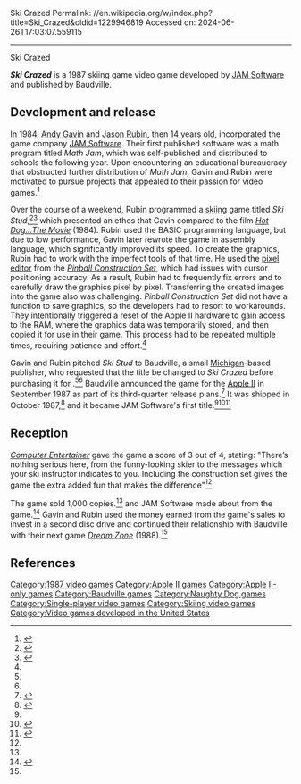 Ski Crazed
Permalink: //en.wikipedia.org/w/index.php?title=Ski_Crazed&oldid=1229946819
Accessed on: 2024-06-26T17:03:07.559115



------
Ski Crazed
{{Short description|1987 video game}}
{{Infobox video game
| title = Ski Crazed
| image = Ski Crazed cover.jpg
| alt = 
| developer = [[Naughty Dog|JAM Software]]
| publisher = Baudville
| programmer = {{ubl|[[Jason Rubin]]|[[Andy Gavin]]}}
| released = October 1987
| genre = [[Sports video game|Sports]]
| modes = [[Single-player]]
| platforms = [[Apple II]]
}}

'''''Ski Crazed''''' is a 1987 skiing game video game developed by [[Naughty Dog|JAM Software]] and published by Baudville. 

==Development and release==
In 1984, [[Andy Gavin]] and [[Jason Rubin]], then 14 years old, incorporated the game company [[Naughty Dog|JAM Software]]. Their first published software was a math program titled ''Math Jam'', which was self-published and distributed to schools the following year. Upon encountering an educational bureaucracy that obstructed further distribution of ''Math Jam'', Gavin and Rubin were motivated to pursue projects that appealed to their passion for video games.<ref name=":0">{{Cite web|lang=en|url=https://www.ign.com/articles/2013/10/04/rising-to-greatness-the-history-of-naughty-dog|title=Rising to Greatness: The History of Naughty Dog|author=Colin Moriarty|website=IGN|date=October 4, 2013|access-date=April 12, 2024|archive-date=June 6, 2022|archive-url=https://web.archive.org/web/20220606210127/https://www.ign.com/articles/2013/10/04/rising-to-greatness-the-history-of-naughty-dog|url-status=live}}</ref>

Over the course of a weekend, Rubin programmed a [[skiing]] game titled ''Ski Stud'',<ref name="Game Informer">{{cite web|url=https://archive.org/details/Game_Informer_Issue_066_October_1998/page/n19/mode/2up|title=From Rags to Riches|magazine=[[Game Informer]]|page=18|date=October 1998|access-date=December 20, 2023}}</ref><ref name="OUPM">{{cite web|url=https://archive.org/details/official-u.-s.-play-station-magazine-issue-50-november-2001/page/n53/mode/2up|title=Jason|last=Rubin|magazine=[[Official U.S. PlayStation Magazine]]|page=51|date=November 2001|access-date=December 20, 2023}}</ref> which presented an ethos that Gavin compared to the film ''[[Hot Dog…The Movie]]'' (1984). Rubin used the BASIC programming language, but due to low performance, Gavin later rewrote the game in assembly language, which significantly improved its speed. To create the graphics, Rubin had to work with the imperfect tools of that time. He used the [[Raster graphics editor|pixel editor]] from the ''[[Pinball Construction Set]]'', which had issues with cursor positioning accuracy. As a result, Rubin had to frequently fix errors and to carefully draw the graphics pixel by pixel. Transferring the created images into the game also was challenging. ''Pinball Construction Set'' did not have a function to save graphics, so the developers had to resort to workarounds. They intentionally triggered a reset of the Apple II hardware to gain access to the RAM, where the graphics data was temporarily stored, and then copied it for use in their game. This process had to be repeated multiple times, requiring patience and effort.<ref name=":0" />

Gavin and Rubin pitched ''Ski Stud'' to Baudville, a small [[Michigan]]-based publisher, who requested that the title be changed to ''Ski Crazed'' before purchasing it for {{US$|250}}.<ref name=":0" /><ref name="Game Informer" /> Baudville announced the game for the [[Apple II]] in September 1987 as part of its third-quarter release plans.<ref>{{cite magazine |url=https://archive.org/details/computer-entertainer-6-6/page/n3/mode/2up |title=Baudville Announces Fourth Quarter Plans |magazine=[[Computer Entertainer]] |volume=6 |issue=6 |date=September 1987 |page=5 |via=[[Internet Archive]] |access-date=December 22, 2023}}</ref> It was shipped in October 1987,<ref>{{cite magazine |url=https://archive.org/details/computer-entertainer-6-9/page/14/mode/2up |title=Availability Update |magazine=Computer Entertainer |volume=6 |issue=9 |date=December 1987 |via=[[Internet Archive]] |access-date=December 22, 2023}}</ref> and it became JAM Software's first title.<ref name="OUPM"/><ref>{{cite web|first=Thomas|last=Puha|url=http://high-resolution.com/features/naughty.html|archiveurl=https://web.archive.org/web/19980120183922/http://high-resolution.com:80/features/naughty.html|title=Interview: Naughty Dog's Jason Rubin|website=high-resolution.com|archivedate=January 20, 1998|accessdate=February 8, 2024}}</ref><ref name="LA Times">{{cite web|first=Alex|last=Pham|url=https://www.latimes.com/archives/la-xpm-2007-aug-12-fi-sunprofile12-story.html|archiveurl=https://web.archive.org/web/20210803233038/https://www.latimes.com/archives/la-xpm-2007-aug-12-fi-sunprofile12-story.html|title=Speech balloons are his newest thing|newspaper=[[Los Angeles Times]]|archivedate=August 3, 2021|date=August 12, 2007|accessdate=December 20, 2023}}</ref>

==Reception==
{{Video game reviews
|rev1=''[[Computer Entertainer]]''
|rev1Score=3/4<ref name="CE">{{cite magazine |url=https://archive.org/details/computer-entertainer-6-7/page/n1/mode/2up |title=Ski Crazed |magazine=Computer Entertainer |volume=6 |issue=7 |date=October 1987 |page=3 |via=[[Internet Archive]] |access-date=December 22, 2023}}</ref>
}}

''[[Computer Entertainer]]'' gave the game a score of 3 out of 4, stating: "There’s nothing serious here, from the funny-looking skier to the messages which your ski instructor indicates to you. Including the construction set gives the game the extra added fun that makes the difference"<ref name="CE"/>

The game sold 1,000 copies.<ref name="LA Times"/> and JAM Software made about {{US$|1,500}} from the game.<ref name="Detroit Free Press">{{cite web|first=Heather|last=Newman|url=https://www.newspapers.com/article/detroit-free-press/91591750/|archiveurl=https://web.archive.org/web/20231220151729/https://www.newspapers.com/article/detroit-free-press/91591750/|title=Game producer is one of the top dogs|newspaper=[[Detroit Free Press]]|page=133|archivedate=December 20, 2023|date=July 31, 2003|accessdate=December 20, 2023|via=[[Newspapers.com]]}}</ref> Gavin and Rubin used the money earned from the game's sales to invest in a second disc drive and continued their relationship with Baudville with their next game ''[[Dream Zone]]'' (1988).<ref name=":0" />

==References==
{{reflist}}

{{Naughty Dog}}

[[Category:1987 video games]]
[[Category:Apple II games]]
[[Category:Apple II-only games]]
[[Category:Baudville games]]
[[Category:Naughty Dog games]]
[[Category:Single-player video games]]
[[Category:Skiing video games]]
[[Category:Video games developed in the United States]]